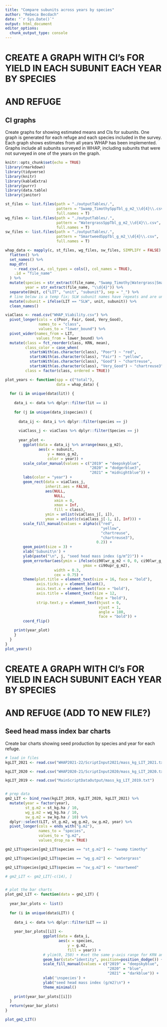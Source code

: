 ```yaml
---
title: "Compare subunits across years by species"
author: "Rebeca Becdach"
date: "`r Sys.Date()`"
output: html_document
editor_options: 
  chunk_output_type: console
---
```


# CREATE A GRAPH WITH CI's FOR YIELD IN EACH SUBUNIT EACH YEAR BY SPECIES 
# AND REFUGE

## CI graphs

Create graphs for showing estimated means and CIs for subunits. One graph is
generated for each refuge and each species included in the survey. Each graph 
shows estimates from all years WHAP has been implemented. Graphs include all 
subunits surveyed in WHAP, including subunits that were not surveyed in one of 
the years on the graph.

```r

knitr::opts_chunk$set(echo = TRUE)
library(rmarkdown)
library(tidyverse)
library(knitr)
library(kableExtra)
library(purrr)
library(data.table)
library(janitor)

```


```r

st_files <- list.files(path = "./outputTables/.",
                       pattern = "Swamp_TimothySppTbl_g_m2_\\d{4}\\.csv",
                       full.names = T)
wg_files <- list.files(path = "./outputTables/.",
                       pattern = "WatergrassSppTbl_g_m2_\\d{4}\\.csv",
                       full.names = T)
sw_files <- list.files(path = "./outputTables/.",
                       pattern = "SmartweedSppTbl_g_m2_\\d{4}\\.csv",
                       full.names = T)

whap_data <- mapply(c, st_files, wg_files, sw_files, SIMPLIFY = FALSE) %>%
  flatten() %>%
  set_names() %>%
  map_dfr(
    ~ read_csv(.x, col_types = cols(), col_names = TRUE),
    .id = "file_name"
  ) %>%
  mutate(species = str_extract(file_name, "Swamp_Timothy|Watergrass|Smartweed"),
         year = str_extract(file_name, "\\d{4}")) %>%
  separate(Unit, c("LIT", "unit", "subunit"), sep = "_") %>%
  # line below is a temp fix; SLW subunit names have repeats and are uninformative
  mutate(subunit = ifelse(LIT == "SLW", unit, subunit)) %>%
  clean_names() 

```


```r

viaClass <- read.csv("WHAP_Viability.csv") %>%
  pivot_longer(cols = c(Poor, Fair, Good, Very_Good),
               names_to = "class",
               values_to = "lower_bound") %>%
  pivot_wider(names_from = LIT,
              values_from = lower_bound) %>%
  mutate(class = fct_reorder(class, KRN, mean),
         class_color = case_when(
           startsWith(as.character(class), "Poor") ~ "red",
           startsWith(as.character(class), "Fair") ~ "yellow",
           startsWith(as.character(class), "Good") ~ "chartreuse",
           startsWith(as.character(class), "Very_Good") ~ "chartreuse3"),
         class = factor(class, ordered = TRUE))

```


```r

plot_years <- function(spp = c("total"),
                       data = whap_data) {
  
  for (i in unique(data$lit)) {
    
    data_i <- data %>% dplyr::filter(lit == i)
    
    for (j in unique(data_i$species)) {
      
      data_ij <- data_i %>% dplyr::filter(species == j)
      
      viaClass_j <- viaClass %>% dplyr::filter(Species == j)
      
      year_plot <-
        ggplot(data = data_ij %>% arrange(mass_g_m2),
               aes(x = subunit,
                   y = mass_g_m2,
                   color = year)) +
        scale_color_manual(values = c("2019" = "deepskyblue",
                                      "2020" = "dodgerblue3",
                                      "2021" = "midnightblue")) +
        labs(color = "year") +
        geom_rect(data = viaClass_j,
                  inherit.aes = FALSE,
                  aes(NULL,
                      NULL,
                      xmin = 0,
                      xmax = Inf,
                      fill = class),
                  ymin = unlist(viaClass_j[, i]),
                  ymax = unlist(c(viaClass_j[-1, i], Inf))) +
        scale_fill_manual(values = alpha(c("red",
                                           "yellow",
                                           "chartreuse",
                                           "chartreuse3"),
                                         0.2)) +
        geom_point(size = 3) +
        xlab('Subunit\n') +
        ylab(paste("\n", j, "seed head mass index (g/m^2)")) +
        geom_errorbar(aes(ymin = ifelse(ci90lwr_g_m2 < 0, 0, ci90lwr_g_m2),
                                   ymax = ci90upr_g_m2),
                      width = 0.3,
                      cex = 0.75) +
        theme(plot.title = element_text(size = 16, face = "bold"),
              axis.ticks.y = element_blank(),
              axis.text.x = element_text(face = "bold"),
              axis.title = element_text(size = 12,
                                        face = "bold"),
              strip.text.y = element_text(hjust = 0,
                                          vjust = 1,
                                          angle = 180,
                                          face = "bold")) +
        coord_flip()

    print(year_plot)
    }
  }
}
plot_years()

```


# CREATE A GRAPH WITH CI's FOR YIELD IN EACH SUBUNIT EACH YEAR BY SPECIES 
# AND REFUGE (ADD TO NEW FILE?)

## Seed head mass index bar charts

Create bar charts showing seed production by species and year for each refuge. 

```r

# load in files
kgLIT_2021 <- read.csv("WHAP2021-22/ScriptInput2021/mass_kg_LIT_2021.txt")

kgLIT_2020 <- read.csv("WHAP2020-21/ScriptInput2020/mass_kg_LIT_2020.txt")

kgLIT_2019 <- read.csv("MainScriptDataOutput/mass_kg_LIT_2019.txt")


# prep data
gm2_LIT <- bind_rows(kgLIT_2019, kgLIT_2020, kgLIT_2021) %>%
  mutate(year = factor(year),
         st_g.m2 = st_kg.ha / 10,
         wg_g.m2 = wg_kg.ha / 10,
         sw_g.m2 = sw_kg.ha / 10) %>%
  dplyr::select(LIT, st_g.m2, wg_g.m2, sw_g.m2, year) %>%
  pivot_longer(cols = ends_with("g.m2"),
               names_to = "species",
               values_to = "g.m2",
               values_drop_na = TRUE)

gm2_LIT$species[gm2_LIT$species == "st_g.m2"] <- "swamp timothy"

gm2_LIT$species[gm2_LIT$species == "wg_g.m2"] <- "watergrass"

gm2_LIT$species[gm2_LIT$species == "sw_g.m2"] <- "smartweed"

# gm2_LIT <- gm2_LIT[-c(14), ]


# plot the bar charts
plot_gm2_LIT <- function(data = gm2_LIT) {
  
  year_bar_plots <- list()
  
  for (i in unique(data$LIT)) {
    
    data_i <- data %>% dplyr::filter(LIT == i)
    
    year_bar_plots[[i]] <-
                 ggplot(data = data_i,
                        aes(x = species,
                            y = g.m2,
                            fill = year)) +
                 # ylim(0, 250) + #set the same y-axis range for KRN and PIX
                 geom_bar(stat="identity", position=position_dodge()) +
                 scale_fill_manual(values = c("2019" = "deepskyblue",
                                              "2020" = "blue",
                                              "2021" = "darkblue")) +
                 xlab('\nspecies') +
                 ylab("seed head mass index (g/m2)\n") +
                 theme_minimal()
                
    print(year_bar_plots[[i]])
  }
  return(year_bar_plots)
}

plot_gm2_LIT()


```

